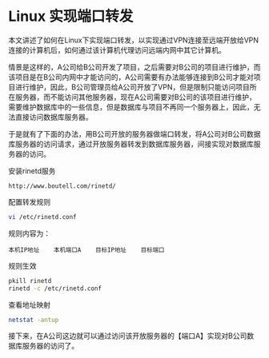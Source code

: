 # Linux 实现端口转发

本文讲述了如何在Linux下实现端口转发，以实现通过VPN连接至远端开放给VPN连接的计算机后，如何通过该计算机代理访问远端内网中其它计算机。

情景是这样的，A公司给B公司开发了项目，之后需要对B公司的项目进行维护，而该项目是在B公司内网中才能访问的，A公司需要有办法能够连接到B公司才能对项目进行维护，因此，B公司管理员给A公司开放了VPN，但是限制只能访问项目所在服务器，而不能访问其他服务器，现在A公司需要对B公司的该项目进行维护，需要维护数据库中的一些信息，但是数据库与项目不再同一个服务器上，因此，无法直接访问数据库服务器。

于是就有了下面的办法，用B公司开放的服务器做端口转发，将A公司对B公司数据库服务器的访问请求，通过开放服务器转发到数据库服务器，间接实现对数据库服务器的访问。

安装rinetd服务

    http://www.boutell.com/rinetd/

配置转发规则

```bash
vi /etc/rinetd.conf
```

规则内容为：

```
本机IP地址    本机端口A    目标IP地址    目标端口
```

规则生效

```bash
pkill rinetd
rinetd -c /etc/rinetd.conf
```

查看地址映射

```bash
netstat -antup
```

接下来，在A公司这边就可以通过访问该开放服务器的【端口A】实现对B公司数据库服务器的访问了。
